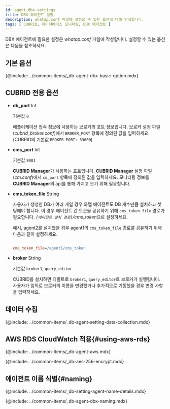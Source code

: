 ```yaml
---
id: agent-dbx-settings
title: DBX 에이전트 설정
description: whatap.conf 파일에 설정할 수 있는 옵션에 대해 안내합니다.
tags: [ CUBRID, 데이터베이스 모니터링, DBX 에이전트 ]
---
```



DBX 에이전트에 필요한 설정은 *whatap.conf* 파일에 작성합니다. 설정할 수 있는 옵션은 다음을 참조하세요.

## 기본 옵션

{@include: ../common-items/_db-agent-dbx-basic-option.mdx}


## CUBRID 전용 옵션

* **db_port** <span class='type'>Int</span>

  기본값 `0`

  애플리케이션 접속 정보에 사용하는 브로커의 포트 정보입니다. 브로커 설정 파일(*cubrid_broker.conf*)에서 `BROKER_PORT` 항목에 정의된 값을 입력하세요. (CUBRID의 기본값 `BROKER_PORT: 33000`)

* **cms_port** <span class='type'>Int</span>

  기본값 `8001`

  **CUBRID Manager**가 사용하는 포트입니다. **CUBRID Manager** 설정 파일(*cm.conf*)에서 `cm_port` 항목에 정의된 값을 입력하세요. 모니터링 정보를 **CUBRID Manager**의 api를 통해 가지고 오기 위해 필요합니다.

* **cms_token_file** <span class='type'>String</span>

  사용자가 생성한 DB가 여러 개일 경우 와탭 에이전트도 DB 개수만큼 설치하고 셋팅해야 합니다. 이 경우 에이전트 간 토큰을 공유하기 위해 `cms_token_file` 경로가 필요합니다. *`{에이전트 설치 경로}`/cms_token*으로 설정하세요. 
  
  예시, agent2를 설치했을 경우 agent1의 `cms_token_file` 경로를 공유하기 위해 다음과 같이 설정하세요.
  
  ```ini title='whtap.conf'
  
  cms_token_file=/agent1/cms_token

  ```
    
* **broker** <span class='type'>String</span>
    
  기본값 `broker1`, `query_editor`
  
  CUBRID를 설치하면 디폴트로 `broker1`, `query_editor`로 브로커가 실행됩니다. 사용자가 임의로 브로커의 이름을 변경했거나 추가적으로 기동했을 경우 변경 사항을 입력하세요.

## 데이터 수집

{@include: ../common-items/_db-agent-setting-data-collection.mdx}

## AWS RDS CloudWatch 적용{#using-aws-rds}

{@include: ../common-items/_db-agent-aws.mdx}

<!-- AES 256 암호화 적용 -->
{@include: ../common-items/_db-aes-256-encrypt.mdx}  

## 에이전트 이름 식별{#naming}

{@include: ../common-items/_db-setting-agent-name-details.mdx}

{@include: ../common-items/_db-agent-dbx-naming.mdx}